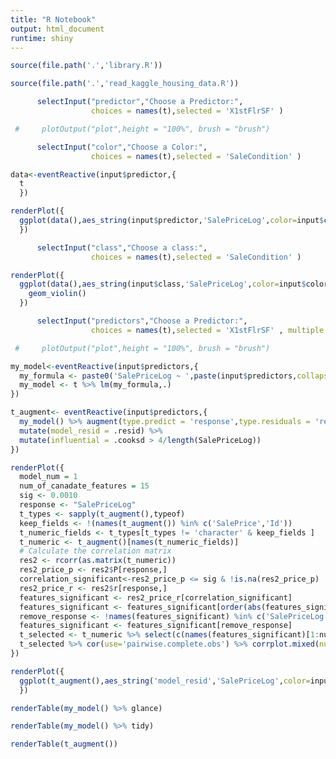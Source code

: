 ```yaml
---
title: "R Notebook"
output: html_document
runtime: shiny
---
```


```r
source(file.path('.','library.R'))
```
```r
source(file.path('.','read_kaggle_housing_data.R'))
```

```r
      selectInput("predictor","Choose a Predictor:",  
                  choices = names(t),selected = 'X1stFlrSF' )

 #     plotOutput("plot",height = "100%", brush = "brush")  
```
```r
      selectInput("color","Choose a Color:",  
                  choices = names(t),selected = 'SaleCondition' )
```



```r
data<-eventReactive(input$predictor,{
  t
  })
```

```r
renderPlot({ 
  ggplot(data(),aes_string(input$predictor,'SalePriceLog',color=input$color)) + geom_point() 
  })
```
```r
      selectInput("class","Choose a class:",  
                  choices = names(t),selected = 'SaleCondition' )
```
```r
renderPlot({ 
  ggplot(data(),aes_string(input$class,'SalePriceLog',color=input$color)) + 
    geom_violin()
  })
```
```r
      selectInput("predictors","Choose a Predictor:",  
                  choices = names(t),selected = 'X1stFlrSF' , multiple = TRUE)

 #     plotOutput("plot",height = "100%", brush = "brush")  
```

```r
my_model<-eventReactive(input$predictors,{ 
  my_formula <- paste0('SalePriceLog ~ ',paste(input$predictors,collapse = '+ ', sep=" " ))
  my_model <- t %>% lm(my_formula,.)  
})
```
```r
t_augment<- eventReactive(input$predictors,{
  my_model() %>% augment(type.predict = 'response',type.residuals = 'response',data=t) %>%
  mutate(model_resid = .resid) %>%
  mutate(influential = .cooksd > 4/length(SalePriceLog))
})
```
#################
```r
renderPlot({ 
  model_num = 1   
  num_of_canadate_features = 15 
  sig <- 0.0010 
  response <- "SalePriceLog"  
  t_types <- sapply(t_augment(),typeof)  
  keep_fields <- !(names(t_augment()) %in% c('SalePrice','Id')) 
  t_numeric_fields <- t_types[t_types != 'character' & keep_fields ] 
  t_numeric <- t_augment()[names(t_numeric_fields)]
  # Calculate the correlation matrix 
  res2 <- rcorr(as.matrix(t_numeric)) 
  res2_price_p <- res2$P[response,] 
  correlation_significant<-res2_price_p <= sig & !is.na(res2_price_p) 
  res2_price_r <- res2$r[response,]  
  features_significant <- res2_price_r[correlation_significant]  
  features_significant <- features_significant[order(abs(features_significant),decreasing=TRUE)] 
  remove_response <- !names(features_significant) %in% c('SalePriceLog',response) 
  features_significant <- features_significant[remove_response] 
  t_selected <- t_numeric %>% select(c(names(features_significant)[1:num_of_canadate_features],response))  
  t_selected %>% cor(use='pairwise.complete.obs') %>% corrplot.mixed(number.cex = 0.5,order = "AOE",tl.pos='lt')
})
```

```r
renderPlot({ 
  ggplot(t_augment(),aes_string('model_resid','SalePriceLog',color=input$color)) + geom_point() 
  })
```
```r
renderTable(my_model() %>% glance)
```
```r
renderTable(my_model() %>% tidy)
```
```r
renderTable(t_augment())
```






